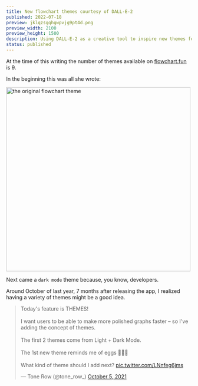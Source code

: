 ```yaml
---
title: New flowchart themes courtesy of DALL-E-2
published: 2022-07-18
preview: jklqzsgqhgwpvjg9pt4d.png
preview_width: 2100
preview_height: 1500
description: Using DALL-E-2 as a creative tool to inspire new themes for flowchart.fun
status: published
---
```


At the time of this writing the number of themes available on [flowchart.fun](https://flowchart.fun) is 9.

In the beginning this was all she wrote:

<img
  src="https://res.cloudinary.com/tone-row/image/upload/v1658171418/tone-row-2021/dxlxua8j70sh9ax5rbuf.png"
  alt="the original flowchart theme"
  width="500"
/>

Next came a <code>dark mode</code> theme because, you know, developers.

Around October of last year, 7 months after releasing the app, I realized having a variety of themes might be a good idea.

<div style={{ marginInline: "auto", width: 548 }}>
  <blockquote className="twitter-tweet" style={{ marginInline: "auto" }}>
    <p lang="en" dir="ltr">
      Today&#39;s feature is THEMES!
      <br />
      <br />I want users to be able to make more polished graphs faster – so
      I&#39;ve adding the concept of themes. <br />
      <br />
      The first 2 themes come from Light + Dark Mode. <br />
      <br />
      The 1st new theme reminds me of eggs 🍳🤷‍♂️
      <br />
      <br />
      What kind of theme should I add next?
      <a href="https://t.co/LNnfeg6jms">pic.twitter.com/LNnfeg6jms</a>
    </p>
    &mdash; Tone Row (@tone_row_)
    <a href="https://twitter.com/tone_row_/status/1445427386594598922?ref_src=twsrc%5Etfw">
      October 5, 2021
    </a>
  </blockquote>
  <script async src="https://platform.twitter.com/widgets.js" charSet="utf-8" />
</div>

Now the total is up to 9:&nbsp; 6 available to the public and 3 more to the sponsors. It's hard to know how I'm doing but the analytics suggest that all the themes are seeing at least _some_ use. That's good, no flops.

<img
  src="https://res.cloudinary.com/tone-row/image/upload/v1658173466/tone-row-2021/g4v2vs0vd78tmiltnqik.png"
  alt="theme usage by percentage of users"
  width="360"
/>

Still, it's difficult coming up with new themes. It's a combination of not knowing what my users want and being limited in what's visually possible that makes it difficult to design themes that are interesting and attractive without being too oddly-specific _(no shade to the beautiful [eggs theme](https://flowchart.fun/f#H4hQBcAsFMFtoFwAJoHNUGdQmKAKpAJYZICGADuUgO4D2ATgNYkBGAnkuG+YQHaqgkSAJK8AJtF7g+qJAGN60UuGglSSADZ9GnWpxjyArvUVTNfaILK8OKgB7hkLaADMG0MvNobaveYuVVTw1SZw0rAGEAlWDtJDFCRTlwDQ5DDBl9D2g7UmTNUOgNThzwKyEtRg8oYmQACgJiMkoaBmYkdk5uGQBKcqQAbTl08FpYEQARAF0kBn6hTtIxBP5rJABSAFYAIWEJrYnrMSRFF2hTOUyoZXmhcyr9WqQ64YxR8b2epAB6b6QATVohnkpD8pA0GD06Q8GX4GmgAFotLwPHIxvApFhvgAqUBzWCGDTSZGWNGwDHgLCgAASpAAbh4XIZeABCJCAHg3AJH7oGx31AQA)... I'm sure loads of people want a flowchart that reminds them of scrambled eggs)_

## Time to do my work for me, computer!

I finally got my invite to DALL-E 2 last week. In case you haven't heard of it, _"DALL-E 2 is a new AI system that can create realistic images and art from a description in natural language."_ You can check it out [here](https://openai.com/dall-e-2/).

After a healthy amount of generating portraits of my two cats in the styles of celebrated artists I started thinking, maybe I could use this as a tool for design... it's been a while since I've added any themes to flowchart fun. Los geht's!

## How do we know a good theme when we find it?

As I mentioned before, we're a little bit limited in the number of visual knobs we can turn to produce a theme. I thought it was a good idea to remind myself of the limitations before I started generating images. The list boils down to something like this:

<img
  src="https://res.cloudinary.com/tone-row/image/upload/v1658196046/tone-row-2021/erpa2okcwisuxq3fuv7i.png"
  alt="theme options"
  width="500"
/>

So we're looking for something aesthetically interesting that **remains** interesting when boiled down to these 8 options. A tall order to be sure.

## Help me, DALL-E 2, you're my only hope!

I wasn't sure where to begin. I didn't want to ask for too much, so I started with <span className="dalle2">the most beautiful flowchart ever made</span>.

<img
  src="https://res.cloudinary.com/tone-row/image/upload/v1658238872/tone-row-2021/ircy5ow2xumhguhb6mlr.png"
  alt="the most beautiful flowchart ever made"
  width="500"
/>

That's not underwhelming at all. However, upon closer look there's a nice selection of accent colors and the graph is pretty legible. I dig it.

If I'm talking to a robot, maybe I should talk _like_ a robot. I tried <span className="dalle2">authentic design style of flowchart on internet application</span>

<img
  src="https://res.cloudinary.com/tone-row/image/upload/v1658238872/tone-row-2021/mov2h5r68kvkxgm8dnnx.png"
  alt="authentic design style of flowchart on internet application"
  width="500"
/>

Well that's _something_. Returning to my original approach, I decided to get specific: <span className="dalle2">pretty flowchart with legible type and clear connections</span>.

<img
  src="https://res.cloudinary.com/tone-row/image/upload/v1658238872/tone-row-2021/pbobi6enmodqzkztkeng.png"
  alt="boxes of information and lines showing relationship"
  width="500"
/>

Look at you! I don't know who invited the swimlanes but the default hexagon shape 💯.

Then I was like, let's get Meta™. Instead of asking for a flowchart, what if I described a flowchart as if I were speaking to an alien. In that category we have <span className="dalle2">boxes of information and lines showing relationship</span> followed by the slightly better <span className="dalle2">organized nodes of textual information connected by lines</span>.

<img
  src="https://res.cloudinary.com/tone-row/image/upload/v1658238871/tone-row-2021/kmhuadvbhuqdwyww7qkb.png"
  alt="boxes of information and lines showing relationship"
  width="779"
/>

<img
  src="https://res.cloudinary.com/tone-row/image/upload/v1658238871/tone-row-2021/cqhjmnb9hwj9fq6uvv24.png"
  alt="organized nodes of textual information connected by lines"
  width="779"
/>

These are fun, but given the styling limitations I don't think three-dimensional flowcharts or shallow depth-of-field blurs are in the budget.

It felt like I was getting off track so I decided to follow DALL-E's instructions and reference known artists. Sadly [Piet](https://en.wikipedia.org/wiki/Piet_Mondrian), [Maurits Cornelis](https://en.wikipedia.org/wiki/M._C._Escher), and even [Salvador](https://en.wikipedia.org/wiki/Salvador_Dal%C3%AD) let me down.

The next success was <span className="dalle2">glow in the dark flowchart</span>. The results were consistent and interesting. Definitely a candidate for a theme.

<img
  src="https://res.cloudinary.com/tone-row/image/upload/v1658241198/tone-row-2021/xqobzddivyarkq1kxfo4.png"
  alt="glow in the dark flowchart"
  width="779"
/>

Without being able to put my finger on _why_ the results for <strong>_glow in the dark_</strong> were so good, I continued without much success through the names of contemporary designers and then specific printed materials:

- _1940's cookbook flowchart_
- _1960's magazine ad with flowchart_
- _1980's newspaper ad with flowchart_
- ...and so on.

One place I've got to give DALL-E credit is the <span className="dalle2">soviet poster with flowchart</span>.

<img
  src="https://res.cloudinary.com/tone-row/image/upload/v1658242336/tone-row-2021/vuxg5a7qqpdfipypptx3.png"
  alt="soviet poster with flowchart"
  width="500"
/>

\*chef's kiss\*

## Okay, timeout.

After a couple days of trying I can't say I'm in love with the results so let's check in. DALL-E 2 excels with prompts like _"Tuxedo Cat in the style of Gustav Klimt"_&nbsp; but gets uncertain when asked for things like _"cyberpunk flowchart"_. Why? Let's look at how the model was trained. According to [this article](https://openai.com/blog/dall-e-2-pre-training-mitigations/#:~:text=In%20particular%2C%20DALL%C2%B7E%202,change%20what%20the%20model%20learns.) on OpenAI's website:

<strong>
  "DALL·E 2 is trained on hundreds of millions of captioned images from the
  internet, and we remove and reweight some of these images to change what the
  model learns."
</strong>

So in our first example (Tuxedo Cat Klimt), it's clear the model has seen enough captioned images of Klimt's work and enough images of a tuxedo cat to suggest both to us in one image. In fact, it isn't too hard to imagine that color palettes and localized geometric patterns are iconic to Klimt, whereas the shape, silhouette and posture help us identify an image of a cat. In other words, the identifying traits of our disparate subjects don't contradict each other.

A flowchart is a funky thing. It's not a physical object that has a distinctive global shape, like a cat. It's also not an artistic style, or something that can be described with a specific local affect, like a Klimt painting.

I keep returning to <strong>_glow in the dark flowchart_</strong> because in my mind it produced some of the best, most consistent results. It's like DALL-E's understanding of <strong>_glow in the dark_</strong> didn't conflict at all with its understanding of a <strong>_flowchart_</strong>, so it was able to express both in a complimentary way.

<div className="note">
  👋 Hey, this is a good time to mention that I am <strong>not</strong> a
  machine learning researcher. If you are (or even if you aren't) please forgive
  my "vibes" 🔮 interpretation of DALL-E. We do the best we can, alright pal!
</div>

Another interpretation is that <strong>_glow in the dark_</strong> had an answer for each of our 8 style parameters (colors, typography, line styles), but didn't have answers for the questions <strong>_flowchart_</strong> answered. What are some other phrases that might fit the bill, keeping in mind that we need to think in terms of image caption text?

&nbsp;<span className="dalle2" style={{textAlign: "center", display: "block" }}>retro flowchart</span>

<img
  src="https://res.cloudinary.com/tone-row/image/upload/v1658249661/tone-row-2021/idth4pzeyrjaklgf9cui.png"
  alt="retro flowchart"
  width="779"
/>

&nbsp;<span className="dalle2" style={{textAlign: "center", display: "block" }}>futuristic flowchart</span>

<img
  src="https://res.cloudinary.com/tone-row/image/upload/v1658249661/tone-row-2021/yj1vqzwsehkscz94zats.png"
  alt="futuristic flowchart"
  width="779"
/>

&nbsp;<span className="dalle2" style={{textAlign: "center", display: "block" }}>comic-book flowchart</span>

<img
  src="https://res.cloudinary.com/tone-row/image/upload/v1658249661/tone-row-2021/srxxxfjcc0hwrigqjwyh.png"
  alt="comic-book flowchart"
  width="779"
/>

&nbsp;<span className="dalle2" style={{textAlign: "center", display: "block" }}>street art graffiti flowchart</span>

<img
  src="https://res.cloudinary.com/tone-row/image/upload/v1658249662/tone-row-2021/qiu0ixhdspei3urppuoy.png"
  alt="street art graffiti flowchart"
  width="779"
/>

&nbsp;<span className="dalle2" style={{textAlign: "center", display: "block" }}>cartoon flowchart</span>

<img
  src="https://res.cloudinary.com/tone-row/image/upload/v1658250028/tone-row-2021/bvxk8djx78qphpsbni3e.png"
  alt="street art graffiti flowchart"
  width="779"
/>

These are perfect, but it's a leap forward in terms of consistency in colors, typography and shapes.

## Next Steps

Considering I'm getting inspiration for some flowchart themes and not saving the planet I think 2 days is probably long enough to deep dive into this. I'm going to pick several directions, convert them to themes, and then show the end result.

## [8 Hours Later]

It's a good thing I chronically underestimate how long things will take otherwise I would never attempt anything.

From the options above I chose three specific results to move forward with and built themes to mimic them as closely as possible.

<div
  style={{
    display: "grid",
    gridTemplateColumns: "minmax(0, 1fr) minmax(0, 1.73fr)",
    justifyContent: "center",
    justifyItems: "center",
    maxWidth: 800,
    marginInline: "auto",
    gap: "1rem",

}}

>

  <span className="slang-type size-2">DALL-E-2</span>
  <span className="slang-type size-2">Theme: retro</span>
  <img
    src="https://res.cloudinary.com/tone-row/image/upload/v1658324020/tone-row-2021/parggphsjr9acp9x1pjt.png"
    width="500"
    alt="retro flowchart inspiration"
  />
  <img
    src="https://res.cloudinary.com/tone-row/image/upload/v1658324675/tone-row-2021/m0lgzelcxhpby7maoxqm.png"
    width="500"
    alt="retro flowchart theme"
  />
</div>

<div
  style={{
    display: "grid",
    gridTemplateColumns: "minmax(0, 1fr) minmax(0, 0.845fr)",
    justifyContent: "center",
    justifyItems: "center",
    maxWidth: 800,
    marginInline: "auto",
    gap: "1rem",
  }}
>
  <span className="slang-type size-2">DALL-E-2</span>
  <span className="slang-type size-2">Theme: futuristic</span>
  <img
    src="https://res.cloudinary.com/tone-row/image/upload/v1658325009/tone-row-2021/relrkcpxgrrsey2lwhvf.png"
    width="500"
    alt="futuristic flowchart inspiration"
  />
  <img
    src="https://res.cloudinary.com/tone-row/image/upload/v1658325065/tone-row-2021/mvdvg5affmsd7njqo0yi.png"
    width="500"
    alt="futuristic flowchart theme"
  />
</div>

<div
  style={{
    display: "grid",
    gridTemplateColumns: "minmax(0, 1fr) minmax(0, 1.75fr)",
    justifyContent: "center",
    justifyItems: "center",
    maxWidth: 800,
    marginInline: "auto",
    gap: "1rem",
  }}
>
  <span className="slang-type size-2">DALL-E-2</span>
  <span className="slang-type size-2">Theme: comic-book</span>
  <img
    src="https://res.cloudinary.com/tone-row/image/upload/v1658325374/tone-row-2021/afwarjrqproeis7rg2kj.png"
    width="500"
    alt="comic-book flowchart inspiration"
  />
  <img
    src="https://res.cloudinary.com/tone-row/image/upload/v1658325333/tone-row-2021/pw03znnucoivwjmcvvub.png"
    width="500"
    alt="comic-book flowchart theme"
  />
</div>

I bumped up against various problems for each theme. Mainly choosing typography and the necessary accent colors.

## Takeaways

There is no doubt this was a roundabout approach and possibly a competitor for the "lengths people will go instead of hiring a designer" hall of fame.

Maybe no one will use any of these themes. Or, maybe users will instantly relate to and use these themes because they're made from traces of robot brains and internet ether. Only time will tell.

If there is anything that merits this long-winded exercise, it's that the line between what we deem creative work for humans and automatable work for machines is always drifiting in the direction of machines, i.e. creativity as it's traditionally thought-of is becoming more automatable, and because humans are cosmically-incapable of "doing less", we'll need to learn to be creative (whatever that means) _with_ more creative (whatever that means) machines at our disposal.

"Sir this is a wendy's"

Thanks for reading! You can try out these themes on [flowchart.fun](https://flowchart.fun/). Tell me what you think on twitter at [@tone_row\_](https://twitter.com/tone_row_).

